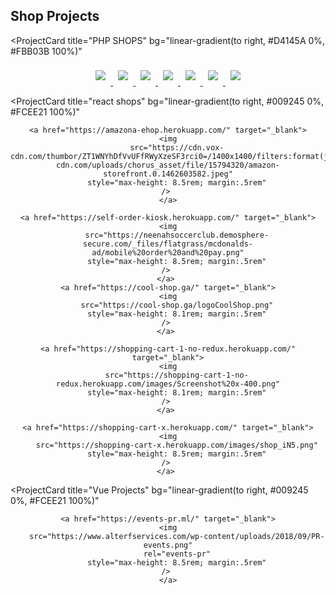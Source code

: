 ## Shop Projects

<ProjectCard
  title="PHP SHOPS"
  bg="linear-gradient(to right, #D4145A 0%, #FBB03B 100%)"
>
    
<div style="text-align: center; width: 100%"> 
    
  <a href="https://websitedemos.net/brandstore-02/" target="_blank">
    <img
      src="https://websitedemos.net/wp-content/uploads/2019/10/brandstore-02-home-1-600x800.jpg"
      style="max-height: 8.5rem; margin:.5rem"
    />
  </a>

<a href="https://websitedemos.net/organic-shop-02/" target="_blank">
  <img
    src="https://websitedemos.net/wp-content/uploads/2019/07/organic-products-store-600x800.jpg"
    style="max-height: 8.5rem; margin:.5rem"
  />
</a>
<a href="http://websitedemos.net/cosmetics-store-02/" target="_blank">
  <img
    src="https://websitedemos.net/wp-content/uploads/2020/04/cosmetics-store-01-homepage-600x800.jpg"
    style="max-height: 8.5rem; margin:.5rem"
  />
</a>
<a href="http://websitedemos.net/plant-store-02/" target="_blank">
  <img
    src="https://websitedemos.net/wp-content/uploads/2019/10/plant-store-02-home-600x800.jpg"
    style="max-height: 8.5rem; margin:.5rem"
  />
</a>
<a href="http://websitedemos.net/custom-printing-02/" target="_blank">
  <img
    src="https://websitedemos.net/wp-content/uploads/2019/10/custom-printing-02-home-600x800.jpg"
    style="max-height: 8.5rem; margin:.5rem"
  />
</a>

<a href="http://websitedemos.net/artist-02/" target="_blank">
  <img
    src="https://websitedemos.net/wp-content/uploads/2019/10/artist-christine-home-page-600x800.jpg"
    style="max-height: 8.5rem; margin:.5rem"
  />
</a>

<a href="http://websitedemos.net/brandstore-01/" target="_blank">
  <img
    src="https://websitedemos.net/wp-content/uploads/2019/07/brandstore-01-home-600x800.jpg"
    style="max-height: 8.5rem; margin:.5rem"
  />
</a>

  </div>
</ProjectCard>

<ProjectCard
  title="react shops"
  bg="linear-gradient(to right, #009245 0%, #FCEE21 100%)"
>
<div style="text-align: center; width: 100%;">
    


    <a href="https://amazona-ehop.herokuapp.com/" target="_blank">
    <img
        src="https://cdn.vox-cdn.com/thumbor/ZT1WNYhDfVvUFfRWyXzeSF3rci0=/1400x1400/filters:format(jpeg)/cdn.vox-cdn.com/uploads/chorus_asset/file/15794320/amazon-storefront.0.1462603582.jpeg"
        style="max-height: 8.5rem; margin:.5rem"
    /> 
    </a>
    
    <a href="https://self-order-kiosk.herokuapp.com/" target="_blank">
    <img
        src="https://neenahsoccerclub.demosphere-secure.com/_files/flatgrass/mcdonalds-ad/mobile%20order%20and%20pay.png"
        style="max-height: 8.5rem; margin:.5rem"
    /> 
    </a> 
    <a href="https://cool-shop.ga/" target="_blank">
    <img
        src="https://cool-shop.ga/logoCoolShop.png"
        style="max-height: 8.1rem; margin:.5rem"
    /> 
    </a> 
    
    <a href="https://shopping-cart-1-no-redux.herokuapp.com/" target="_blank">
    <img
        src="https://shopping-cart-1-no-redux.herokuapp.com/images/Screenshot%20x-400.png"
        style="max-height: 8.1rem; margin:.5rem"
    /> 
    </a> 

    <a href="https://shopping-cart-x.herokuapp.com/" target="_blank">
    <img
        src="https://shopping-cart-x.herokuapp.com/images/shop_iN5.png"
        style="max-height: 8.5rem; margin:.5rem"
    /> 
    </a> 
    
</div>
</ProjectCard>

<ProjectCard
  title="Vue Projects"
  bg="linear-gradient(to right, #009245 0%, #FCEE21 100%)"
>
<div style="text-align: center; width: 100%;">
    
    <a href="https://events-pr.ml/" target="_blank">
    <img
        src="https://www.alterfservices.com/wp-content/uploads/2018/09/PR-events.png"
        rel="events-pr"
        style="max-height: 8.5rem; margin:.5rem"
    /> 
    </a>
</div>
</ProjectCard>
